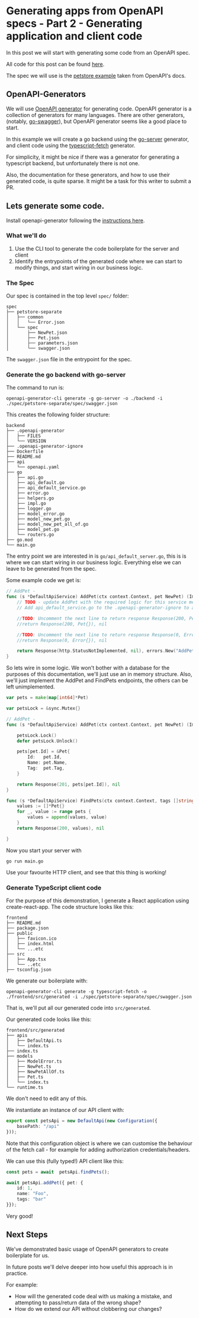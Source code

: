 # Generating apps from OpenAPI specs - Part 2 - Generating application and client code

In this post we will start with generating some code from an OpenAPI spec. 

All code for this post can be found [here](https://github.com/dwjohnston/open-api-go-and-typescript/tree/go_and_typescript_step_1). 

The spec we will use is the [petstore example](https://github.com/OAI/OpenAPI-Specification/tree/main/examples/v2.0/yaml/petstore-separate) taken from OpenAPI's docs.

## OpenAPI-Generators

We will use [OpenAPI generator](https://openapi-generator.tech/) for generating code. OpenAPI generator is a collection of generators for many languages. There are other generators, (notably, [go-swagger](https://github.com/go-swagger/go-swagger)), but OpenAPI generator seems like a good place to start. 

In this example we will create a go backend using the [go-server](https://openapi-generator.tech/docs/generators/go-server) generator, and client code using the [typescript-fetch](https://openapi-generator.tech/docs/generators/typescript-fetch) generator. 

For simplicity, it might be nice if there was a generator for generating a typescript backend, but unfortunately there is not one. 

Also, the documentation for these generators, and how to use their generated code, is quite sparse. It might be a task for this writer to submit a PR. 

## Lets generate some code. 

Install openapi-generator following the [instructions here](https://openapi-generator.tech/docs/installation). 

### What we'll do 

1. Use the CLI tool to generate the code boilerplate for the server and client
2. Identify the entrypoints of the generated code where we can start to modify things, and start wiring in our business logic.  

### The Spec

Our spec is contained in the top level `spec/` folder: 

```
spec
├── petstore-separate
│   ├── common
│   │   └── Error.json
│   └── spec
│       ├── NewPet.json
│       ├── Pet.json
│       ├── parameters.json
│       └── swagger.json
```

The `swagger.json` file in the entrypoint for the spec. 


### Generate the go backend with go-server

The command to run is: 

```
openapi-generator-cli generate -g go-server -o ./backend -i ./spec/petstore-separate/spec/swagger.json 
```

This creates the following folder structure: 

```
backend
├── .openapi-generator
│   ├── FILES
│   └── VERSION
├── .openapi-generator-ignore
├── Dockerfile
├── README.md
├── api
│   └── openapi.yaml
├── go
│   ├── api.go
│   ├── api_default.go
│   ├── api_default_service.go
│   ├── error.go
│   ├── helpers.go
│   ├── impl.go
│   ├── logger.go
│   ├── model_error.go
│   ├── model_new_pet.go
│   ├── model_new_pet_all_of.go
│   ├── model_pet.go
│   └── routers.go
├── go.mod
└── main.go
```

The entry point we are interested in is `go/api_default_server.go`, this is is where we can start wiring in our business logic. Everything else we can leave to be generated from the spec. 

Some example code we get is: 

```go
// AddPet - 
func (s *DefaultApiService) AddPet(ctx context.Context, pet NewPet) (ImplResponse, error) {
	// TODO - update AddPet with the required logic for this service method.
	// Add api_default_service.go to the .openapi-generator-ignore to avoid overwriting this service implementation when updating open api generation.

	//TODO: Uncomment the next line to return response Response(200, Pet{}) or use other options such as http.Ok ...
	//return Response(200, Pet{}), nil

	//TODO: Uncomment the next line to return response Response(0, Error{}) or use other options such as http.Ok ...
	//return Response(0, Error{}), nil

	return Response(http.StatusNotImplemented, nil), errors.New("AddPet method not implemented")
}
```

So lets wire in some logic. We won't bother with a database for the purposes of this documentation, we'll just use an in memory structure. Also, we'll just implement the AddPet and FindPets endpoints, the others can be left unimplemented. 


```go
var pets = make(map[int64]*Pet)

var petsLock = &sync.Mutex{}

// AddPet -
func (s *DefaultApiService) AddPet(ctx context.Context, pet NewPet) (ImplResponse, error) {

	petsLock.Lock()
	defer petsLock.Unlock()

	pets[pet.Id] = &Pet{
		Id:   pet.Id,
		Name: pet.Name,
		Tag:  pet.Tag,
	}

	return Response(201, pets[pet.Id]), nil
}

func (s *DefaultApiService) FindPets(ctx context.Context, tags []string, limit int32) (ImplResponse, error) {
	values := []*Pet{}
	for _, value := range pets {
		values = append(values, value)
	}
	return Response(200, values), nil

}
```

Now you start your server with 

```
go run main.go
```

Use your favourite HTTP client, and see that this thing is working!


### Generate TypeScript client code

For the purpose of this demonstration, I generate a React application using create-react-app. The code structure looks like this: 

```
frontend
├── README.md
├── package.json
├── public
│   ├── favicon.ico
│   ├── index.html
│   └── ...etc
├── src
│   ├── App.tsx
│   └── ..etc
├── tsconfig.json
````


We generate our boilerplate with: 

```
openapi-generator-cli generate -g typescript-fetch -o ./frontend/src/generated -i ./spec/petstore-separate/spec/swagger.json 
```

That is, we'll put all our generated code into `src/generated`. 

Our generated code looks like this: 

```
frontend/src/generated
├── apis
│   ├── DefaultApi.ts
│   └── index.ts
├── index.ts
├── models
│   ├── ModelError.ts
│   ├── NewPet.ts
│   ├── NewPetAllOf.ts
│   ├── Pet.ts
│   └── index.ts
└── runtime.ts
```

We don't need to edit any of this. 

We instantiate an instance of our API client with: 

```typescript 
export const petsApi = new DefaultApi(new Configuration({
    basePath: "/api"
})); 
```

Note that this configuration object is where we can customise the behaviour of the fetch call - for example for adding authorization credentials/headers. 

We can use this (fully typed!) API client like this: 

```typescript
const pets = await  petsApi.findPets(); 

await petsApi.addPet({ pet: {
    id: 1, 
    name: "Foo", 
    tags: "bar"
}}); 
```


Very good! 


## Next Steps 

We've demonstrated basic usage of OpenAPI generators to create boilerplate for us. 

In future posts we'll delve deeper into how useful this approach is in practice. 

For example: 

- How will the generated code deal with us making a mistake, and attempting to pass/return data of the wrong shape? 
- How do we extend our API without clobbering our changes? 







